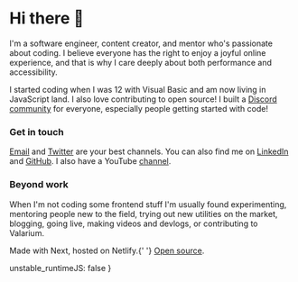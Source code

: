 
<SEO />

<Layout>

# Hi there 👋

I'm a software engineer, content creator, and mentor who's passionate about coding. I believe everyone has the right to enjoy a joyful online experience, and that is why I care deeply about both performance and accessibility. 

I started coding when I was 12 with Visual Basic and am now living in JavaScript land. I also love contributing to open source! I built a [Discord community] for everyone, especially people getting started with code!

### Get in touch

[Email] and [Twitter] are your best channels. You can also find me on [LinkedIn] and [GitHub]. I also have a YouTube [channel].

### Beyond work

When I'm not coding some frontend stuff I'm usually found experimenting, mentoring people new to the field, trying out new utilities on the market, blogging, going live, making videos and devlogs, or contributing to Valarium.

<Newsletter />
<p className='text-center mt-12 text-sm'>
	Made with Next, hosted on Netlify.{' '}
	<a href='https://github.com/KL13NT/iamnabil'>Open source</a>.
</p>

[email]: mailto:nabil.tharwat@outlook.com
[twitter]: https://twitter.com/kl13nt
[linkedin]: https://www.linkedin.com/in/i-am-nabil
[github]: https://github.com/KL13NT
[channel]: https://www.youtube.com/c/NabilTharwat_
[Discord community]: https://discord.gg/xrGAnTg


</Layout>

  unstable_runtimeJS: false
}
